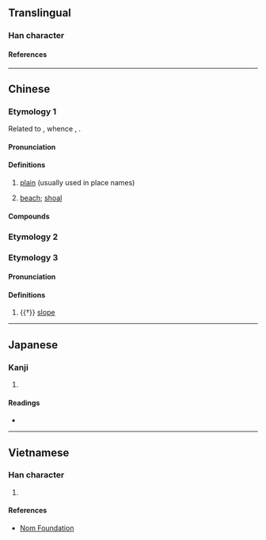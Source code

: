 {{character info/new}}
{{also|壩}}
==Translingual==

===Han character===
{{Han char|rn=32|rad=土|as=07|sn=10|four=46180|canj=GBUC|ids=⿰土貝}}

====References====
{{Han ref|kx=0229.100|dkj=05098|dj=0465.010|hdz=10444.020|uh=57BB}}

----

==Chinese==
{{zh-forms|s=坝}}

===Etymology 1===
Related to {{cog|tai-pro|*paːᴮ||[[grove]]; [[wood]]}}, whence {{cog|th|ป่า||forest; meadow}}, {{cog|lo|ປ່າ||forest; wilderness}}.

====Pronunciation====
{{zh-pron
|m=bà
|m-s=ba4
|c=baa3
|mc=y
|oc=y
|cat=n
}}

====Definitions====
{{zh-hanzi}}

# {{lb|zh|chiefly|Southwestern Mandarin}} [[plain]] (usually used in place names)
# {{lb|zh|Southwestern Mandarin}} [[beach]]; [[shoal]]

====Compounds====
{{zh-der|垻子|垻垻|垻垻電影|平垻|留垻|河垻|河垻垻|沙垻|沙垻垻|田垻|院垻|曬垻|華西垻|黃田垻|皇城垻}}

===Etymology 2===
{{zh-see|壩|v}}

===Etymology 3===

====Pronunciation====
{{zh-pron
|m=bèi
|cat=n
}}

====Definitions====
{{zh-hanzi}}

# {{†}} [[slope]]

----

==Japanese==

===Kanji===
{{ja-kanji|grade=|rs=土07}}

# {{defn|lang=ja|sort=土07}}

====Readings====
* {{ja-readings|on=[[はい]] (hai), [[は]] (ha), [[へ]] (he)|kun=[[つつみ]] (tsutsumi)}}

----

==Vietnamese==

===Han character===
{{vi-hantu|[[bụi]]|rs=土07}}

# {{defn|lang=vi|sort=土07}}

====References====
* [http://nomfoundation.org/common/nom_details.php?codepoint=57bb Nom Foundation]